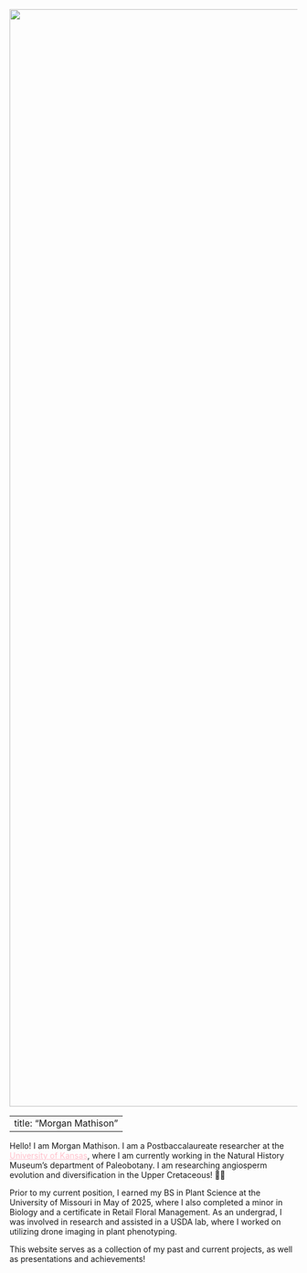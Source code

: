 ![](circleprofile.png){fig-align="center" width="1920"}

---
title: "Morgan Mathison"
---

Hello! I am Morgan Mathison. I am a Postbaccalaureate researcher at the [University of Kansas](https://biodiversity.ku.edu/people/morgan-mathison-paleobotany){style="color: pink"}, where I am currently working in the Natural History Museum's department of Paleobotany. I am researching angiosperm evolution and diversification in the Upper Cretaceous! 🌱🔬

Prior to my current position, I earned my BS in Plant Science at the University of Missouri in May of 2025, where I also completed a minor in Biology and a certificate in Retail Floral Management. As an undergrad, I was involved in research and assisted in a USDA lab, where I worked on utilizing drone imaging in plant phenotyping.

This website serves as a collection of my past and current projects, as well as presentations and achievements!
